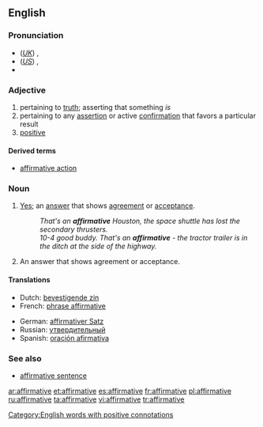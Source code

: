 ==English==

===Pronunciation===
*(''[[Received Pronunciation|UK]]'') {{IPA|/əˈfɜːmətɪv/}}, {{SAMPA|/@"f3:m@tIv/}}
*(''[[General American|US]]'') {{IPA|/əˈfɝmətɪv/}}, {{SAMPA|/@"f3`m@tIv/}}
*{{audio|en-us-affirmative.ogg|Audio (US)}}

===Adjective===
{{en-adj}}

# pertaining to [[truth]]; asserting that something ''is''
# pertaining to any [[assertion]] or active [[confirmation]] that favors a particular result
# [[positive]]

====Derived terms====
*[[affirmative action]]

===Noun===
{{en-noun}}

# [[Yes]]; an [[answer]] that shows [[agreement]] or [[acceptance]].
#:''That's an '''affirmative''' Houston, the space shuttle has lost the secondary thrusters.''
#:''10-4 good buddy.  That's an '''affirmative''' - the tractor trailer is in the ditch at the side of the highway.''
# {{italbrac|grammatical terminology}} An answer that shows agreement or acceptance.

====Translations====
{{top}}
*Dutch: [[bevestigende zin]] {{m}}
*French: [[phrase affirmative]] {{f}}
{{mid}}
*German: [[affirmativer Satz]] {{m}}
*Russian: [[утвердительный]]
*Spanish: [[oración afirmativa]] {{f}}
{{bottom}}

===See also===
*[[affirmative sentence]]

[[Category:English words with positive connotations]]

[[ar:affirmative]]
[[et:affirmative]]
[[es:affirmative]]
[[fr:affirmative]]
[[pl:affirmative]]
[[ru:affirmative]]
[[ta:affirmative]]
[[vi:affirmative]]
[[tr:affirmative]]